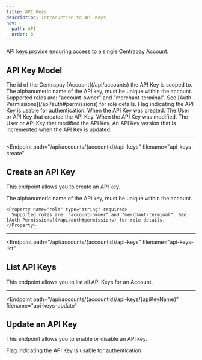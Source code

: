 ```yaml
---
title: API Keys
description: Introduction to API Keys
nav:
  path: API
  order: 6
---
```


API keys provide enduring access to a single Centrapay [Account](/api/accounts).

## API Key Model


<Properties>
  <Property name="accountId" type="string">
    The id of the Centrapay [Account](/api/accounts) the API Key is scoped to.
  </Property>

  <Property name="name" type="string">
    The alphanumeric name of the API key, must be unique within the account.
  </Property>

  <Property name="role" type="string">
    Supported roles are: "account-owner" and "merchant-terminal". See [Auth Permissions](/api/auth#permissions) for role details.
  </Property>

  <Property name="enabled" type="boolean">
    Flag indicating the API Key is usable for authentication.
  </Property>

  <Property name="createdAt" type="timestamp">
    When the API Key was created.
  </Property>

  <Property name="createdBy" type="crn">
    The User or API Key that created the API Key.
  </Property>

  <Property name="modifiedAt" type="timestamp">
    When the API Key was modified.
  </Property>

  <Property name="modifiedBy" type="crn">
    The User or API Key that modified the API Key.
  </Property>

  <Property name="version" type="string">
    An API Key version that is incremented when the API Key is updated.
  </Property>
</Properties>

---

<Endpoint
  path="/api/accounts/{accountId}/api-keys"
  filename="api-keys-create"
>
  ## Create an API Key

  This endpoint allows you to create an API key.

  <Properties>
    <Property name="name" type="string" required>
      The alphanumeric name of the API key, must be unique within the account.
    </Property>

    <Property name="role" type="string" required>
      Supported roles are: "account-owner" and "merchant-terminal". See [Auth Permissions](/api/auth#permissions) for role details.
    </Property>
  </Properties>
</Endpoint>

---

<Endpoint
  path="/api/accounts/{accountId}/api-keys"
  filename="api-keys-list"
>
  ## List API Keys

  This endpoint allows you to list all API Keys for an Account.
</Endpoint>

---

<Endpoint
  path="/api/accounts/{accountId}/api-keys/{apiKeyName}"
  filename="api-keys-update"
>
  ## Update an API Key

  This endpoint allows you to enable or disable an API key.

  <Properties>
    <Property name="enabled" type="boolean" required>
      Flag indicating the API Key is usable for authentication.
    </Property>
  </Properties>
</Endpoint>
